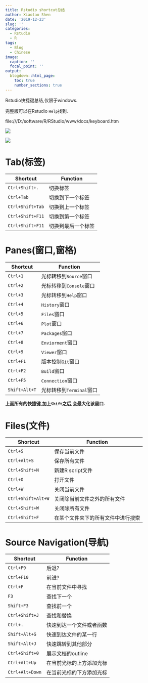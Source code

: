 ---
title: Rstudio shortcut总结
author: Xiaotao Shen
date: '2019-12-23'
slug: ''
categories:
  - Rstudio
  - R
tags:
  - Blog
  - Chinese
image:
  caption: ''
  focal_point: ''
output:
  blogdown::html_page:
    toc: true
    number_sections: true
---

Rstudio快捷键总结,仅限于windows.

完整版可以在Rstudio `Help`找到.

file:///D:/software/R/RStudio/www/docs/keyboard.htm

![](figure1.png)

![](figure2.png)


# Tab(标签)

Shortcut | Function
---------|--------
`Ctrl+Shift+.`|切换标签
`Ctrl+Tab`|切换到下一个标签
`Ctrl+Shift+Tab`|切换到上一个标签
`Ctrl+Shift+F11`|切换到第一个标签
`Ctrl+Shift+F11`|切换到最后一个标签

# Panes(窗口,窗格)

Shortcut | Function
---------|--------
`Ctrl+1`|光标转移到`Source`窗口
`Ctrl+2`|光标转移到`Console`窗口
`Ctrl+3`|光标转移到`Help`窗口
`Ctrl+4`|`History`窗口
`Ctrl+5`|`Files`窗口
`Ctrl+6`|`Plot`窗口
`Ctrl+7`|`Packages`窗口
`Ctrl+8`|`Enviorment`窗口
`Ctrl+9`|`Viewer`窗口
`Ctrl+F1`|版本控制`Git`窗口
`Ctrl+F2`|`Build`窗口
`Ctrl+F5`|`Connection`窗口
`Shift+Alt+T`|光标转移到`Terminal`窗口

**上面所有的快捷键,加上`Shift`之后,会最大化该窗口.**

# Files(文件)

Shortcut | Function
---------|--------
`Ctrl+S`|保存当前文件
`Ctrl+Alt+S`|保存所有文件
`Ctrl+Shift+N`|新建R script文件
`Ctrl+O`|打开文件
`Ctrl+W`|关闭当前文件
`Ctrl+Shift+Alt+W`|关闭除当前文件之外的所有文件
`Ctrl+Shift+W`|关闭除所有文件
`Ctrl+Shift+F`|在某个文件夹下的所有文件中进行搜索


# Source Navigation(导航)

Shortcut | Function
---------|--------
`Ctrl+F9`|后退?
`Ctrl+F10`|前进?
`Ctrl+F`|在当前文件中寻找
`F3`|查找下一个
`Shift+F3`|查找前一个
`Ctrl+Shift+J`|查找和替换
`Ctrl+.`|快速到达一个文件或者函数
`Shift+Alt+G`|快速到达文件的某一行
`Shift+Alt+J`|快速跳转到其他部分
`Ctrl+Shift+0`|展示文档的outline
`Ctrl+Alt+Up`|在当前光标的上方添加光标
`Ctrl+Alt+Down`|在当前光标的下方添加光标






